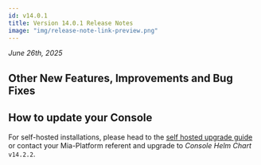 ```yaml
---
id: v14.0.1
title: Version 14.0.1 Release Notes
image: "img/release-note-link-preview.png"
---
```



_June 26th, 2025_

## Other New Features, Improvements and Bug Fixes

<Accordion data={dataAccordion} />

## How to update your Console

For self-hosted installations, please head to the [self hosted upgrade guide](/docs/14.2.1/infrastructure/self-hosted/installation-chart/how-to-upgrade) or contact your Mia-Platform referent and upgrade to _Console Helm Chart_ `v14.2.2`.
